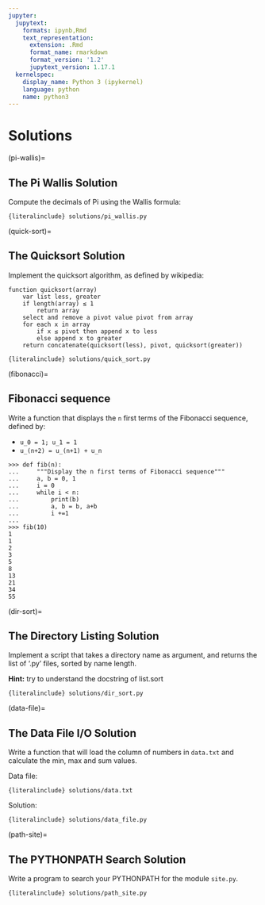 ```yaml
---
jupyter:
  jupytext:
    formats: ipynb,Rmd
    text_representation:
      extension: .Rmd
      format_name: rmarkdown
      format_version: '1.2'
      jupytext_version: 1.17.1
  kernelspec:
    display_name: Python 3 (ipykernel)
    language: python
    name: python3
---
```


# Solutions

(pi-wallis)=

## The Pi Wallis Solution

Compute the decimals of Pi using the Wallis formula:

```{literalinclude} solutions/pi_wallis.py
```

(quick-sort)=

## The Quicksort Solution

Implement the quicksort algorithm, as defined by wikipedia:

```
function quicksort(array)
    var list less, greater
    if length(array) ≤ 1
        return array
    select and remove a pivot value pivot from array
    for each x in array
        if x ≤ pivot then append x to less
        else append x to greater
    return concatenate(quicksort(less), pivot, quicksort(greater))
```

```{literalinclude} solutions/quick_sort.py
```

(fibonacci)=

## Fibonacci sequence

Write a function that displays the `n` first terms of the Fibonacci
sequence, defined by:

- `u_0 = 1; u_1 = 1`
- `u_(n+2) = u_(n+1) + u_n`

```
>>> def fib(n):
...     """Display the n first terms of Fibonacci sequence"""
...     a, b = 0, 1
...     i = 0
...     while i < n:
...         print(b)
...         a, b = b, a+b
...         i +=1
...
>>> fib(10)
1
1
2
3
5
8
13
21
34
55
```

(dir-sort)=

## The Directory Listing Solution

Implement a script that takes a directory name as argument, and
returns the list of '.py' files, sorted by name length.

**Hint:** try to understand the docstring of list.sort

```{literalinclude} solutions/dir_sort.py
```

(data-file)=

## The Data File I/O Solution

Write a function that will load the column of numbers in `data.txt`
and calculate the min, max and sum values.

Data file:

```{literalinclude} solutions/data.txt
```

Solution:

```{literalinclude} solutions/data_file.py
```

(path-site)=

## The PYTHONPATH Search Solution

Write a program to search your PYTHONPATH for the module `site.py`.

```{literalinclude} solutions/path_site.py
```